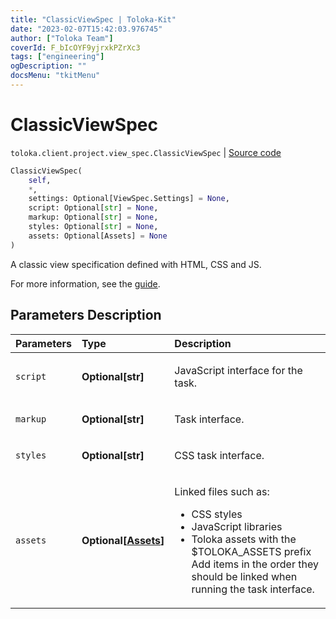 ```yaml
---
title: "ClassicViewSpec | Toloka-Kit"
date: "2023-02-07T15:42:03.976745"
author: ["Toloka Team"]
coverId: F_bIcOYF9yjrxkPZrXc3
tags: ["engineering"]
ogDescription: ""
docsMenu: "tkitMenu"
---
```


# ClassicViewSpec
`toloka.client.project.view_spec.ClassicViewSpec` | [Source code](https://github.com/Toloka/toloka-kit/blob/v1.1.3/src/client/project/view_spec.py#L64)

```python
ClassicViewSpec(
    self,
    *,
    settings: Optional[ViewSpec.Settings] = None,
    script: Optional[str] = None,
    markup: Optional[str] = None,
    styles: Optional[str] = None,
    assets: Optional[Assets] = None
)
```

A classic view specification defined with HTML, CSS and JS.

For more information, see the [guide](https://toloka.ai/en/docs/guide/concepts/spec).

## Parameters Description

| Parameters | Type | Description |
| :----------| :----| :-----------|
`script`|**Optional\[str\]**|<p>JavaScript interface for the task.</p>
`markup`|**Optional\[str\]**|<p>Task interface.</p>
`styles`|**Optional\[str\]**|<p>CSS task interface.</p>
`assets`|**Optional\[[Assets](/docs-new/toloka-kit/reference/toloka.client.project.view_spec.ClassicViewSpec.Assets)\]**|<p>Linked files such as:</p> <ul> <li>CSS styles</li> <li>JavaScript libraries</li> <li>Toloka assets with the $TOLOKA_ASSETS prefix Add items in the order they should be linked when running the task interface.</li> </ul>

